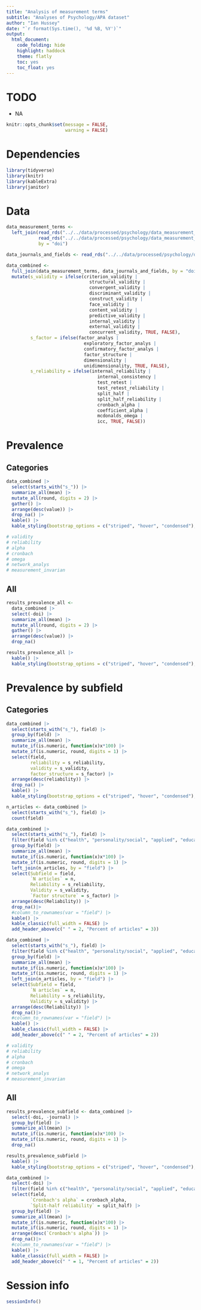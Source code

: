 ```yaml
---
title: "Analysis of measurement terms"
subtitle: "Analyses of Psychology/APA dataset"
author: "Ian Hussey"
date: "`r format(Sys.time(), '%d %B, %Y')`"
output:
  html_document:
    code_folding: hide
    highlight: haddock
    theme: flatly
    toc: yes
    toc_float: yes
---
```


# TODO

- NA

```r

knitr::opts_chunk$set(message = FALSE, 
                      warning = FALSE)

```

# Dependencies

```r

library(tidyverse)
library(knitr)
library(kableExtra)
library(janitor)

```

# Data

```r

data_measurement_terms <-
  left_join(read_rds("../../data/processed/psychology/data_measurement_terms.rds"),
            read_rds("../../data/processed/psychology/data_measurement_terms2.rds"),
            by = "doi")

data_journals_and_fields <- read_rds("../../data/processed/psychology/data_journals_and_fields.rds")

data_combined <- 
  full_join(data_measurement_terms, data_journals_and_fields, by = "doi") |>
  mutate(s_validity = ifelse(criterion_validity |
                               structural_validity |
                               convergent_validity |
                               discriminant_validity |
                               construct_validity |
                               face_validity |
                               content_validity |
                               predictive_validity |
                               internal_validity |
                               external_validity |
                               concurrent_validity, TRUE, FALSE),
         s_factor = ifelse(factor_analys |
                             exploratory_factor_analys |
                             confirmatory_factor_analys |
                             factor_structure |
                             dimensionality |
                             unidimensionality, TRUE, FALSE),
         s_reliability = ifelse(internal_reliability |
                                  internal_consistency |
                                  test_retest |
                                  test_retest_reliability |
                                  split_half |
                                  split_half_reliability |
                                  cronbach_alpha |
                                  coefficient_alpha |
                                  mcdonalds_omega |
                                  icc, TRUE, FALSE))

```

# Prevalence

## Categories

```r

data_combined |>
  select(starts_with("s_")) |>
  summarize_all(mean) |>
  mutate_all(round, digits = 2) |>
  gather() |>
  arrange(desc(value)) |>
  drop_na() |>
  kable() |>
  kable_styling(bootstrap_options = c("striped", "hover", "condensed"), full_width = FALSE)

# validity
# reliability
# alpha
# cronbach
# omega
# network_analys
# measurement_invarian

```

## All

```r

results_prevalence_all <- 
  data_combined |>
  select(-doi) |>
  summarize_all(mean) |>
  mutate_all(round, digits = 2) |>
  gather() |>
  arrange(desc(value)) |>
  drop_na() 

results_prevalence_all |>
  kable() |>
  kable_styling(bootstrap_options = c("striped", "hover", "condensed"), full_width = FALSE)

```

# Prevalence by subfield

## Categories

```r

data_combined |>
  select(starts_with("s_"), field) |>
  group_by(field) |>
  summarize_all(mean) |>
  mutate_if(is.numeric, function(x)x*100) |>
  mutate_if(is.numeric, round, digits = 1) |>
  select(field, 
         reliability = s_reliability, 
         validity = s_validity, 
         factor_structure = s_factor) |>
  arrange(desc(reliability)) |>
  drop_na() |>
  kable() |>
  kable_styling(bootstrap_options = c("striped", "hover", "condensed"), full_width = FALSE)

n_articles <- data_combined |>
  select(starts_with("s_"), field) |>
  count(field)

data_combined |>
  select(starts_with("s_"), field) |>
  filter(field %in% c("health", "personality/social", "applied", "educational", "clinical", "developmental", "cognitive/experimental")) |>
  group_by(field) |>
  summarize_all(mean) |>
  mutate_if(is.numeric, function(x)x*100) |>
  mutate_if(is.numeric, round, digits = 1) |>
  left_join(n_articles, by = "field") |>
  select(Subfield = field, 
         `N articles` = n,
         Reliability = s_reliability, 
         Validity = s_validity, 
         `Factor structure` = s_factor) |>
  arrange(desc(Reliability)) |>
  drop_na()|>
  #column_to_rownames(var = "field") |>
  kable() |>
  kable_classic(full_width = FALSE) |>
  add_header_above(c(" " = 2, "Percent of articles" = 3))

data_combined |>
  select(starts_with("s_"), field) |>
  filter(field %in% c("health", "personality/social", "applied", "educational", "clinical", "developmental", "cognitive/experimental")) |>
  group_by(field) |>
  summarize_all(mean) |>
  mutate_if(is.numeric, function(x)x*100) |>
  mutate_if(is.numeric, round, digits = 1) |>
  left_join(n_articles, by = "field") |>
  select(Subfield = field, 
         `N articles` = n,
         Reliability = s_reliability, 
         Validity = s_validity) |>
  arrange(desc(Reliability)) |>
  drop_na()|>
  #column_to_rownames(var = "field") |>
  kable() |>
  kable_classic(full_width = FALSE) |>
  add_header_above(c(" " = 2, "Percent of articles" = 2))

# validity
# reliability
# alpha
# cronbach
# omega
# network_analys
# measurement_invarian

```

## All

```r

results_prevalence_subfield <- data_combined |>
  select(-doi, -journal) |>
  group_by(field) |>
  summarize_all(mean) |>
  mutate_if(is.numeric, function(x)x*100) |>
  mutate_if(is.numeric, round, digits = 1) |>
  drop_na() 

results_prevalence_subfield |>
  kable() |>
  kable_styling(bootstrap_options = c("striped", "hover", "condensed"), full_width = FALSE)

data_combined |>
  select(-doi) |>
  filter(field %in% c("health", "personality/social", "applied", "educational", "clinical", "developmental", "cognitive/experimental")) |>
  select(field, 
         `Cronbach's alpha` = cronbach_alpha, 
         `Split-half reliability` = split_half) |>
  group_by(field) |>
  summarize_all(mean) |>
  mutate_if(is.numeric, function(x)x*100) |>
  mutate_if(is.numeric, round, digits = 1) |>
  arrange(desc(`Cronbach's alpha`)) |>
  drop_na()|>
  #column_to_rownames(var = "field") |>
  kable() |>
  kable_classic(full_width = FALSE) |>
  add_header_above(c(" " = 1, "Percent of articles" = 2))

```

# Session info

```r

sessionInfo()

```
